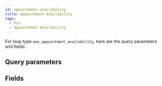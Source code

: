 ```yaml
---
id: appointment-availability
title: Appointment Availability
tags:
  - Pro
  - Appointment Availability
---
```


For loop type `woo_appointment_availability`, here are the query parameters and fields.

## Query parameters

<QueryArgsList args={json.query_args} />

## Fields

<FieldsList fields={json.fields} />
